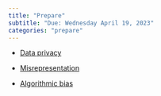 ```yaml
---
title: "Prepare"
subtitle: "Due: Wednesday April 19, 2023"
categories: "prepare"
---
```


-   [Data privacy](https://www.youtube.com/watch?v=c4fvdoNbcSw)

-   [Misrepresentation](https://www.youtube.com/watch?v=C_-rTKfswUI)

-   [Algorithmic bias](https://www.youtube.com/watch?v=E2eD72pwtps)
